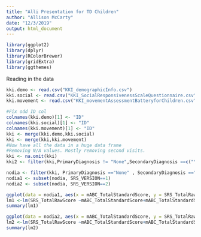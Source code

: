 ```yaml
---
title: "Alli Presentation for TD Children"
author: "Allison McCarty"
date: "12/3/2019"
output: html_document
---
```

```r
library(ggplot2)
library(dplyr)
library(RColorBrewer)
library(gridExtra)
library(ggthemes)
```

Reading in the data
```r
kki.demo <- read.csv("KKI_demographicInfo.csv")
kki.social <- read.csv("KKI_SocialResponsivenessScaleQuestionnaire.csv")
kki.movement <- read.csv("KKI_movementAssessmentBatteryforChildren.csv")
```

```r
#Fix odd ID col
colnames(kki.demo)[1] <- "ID"
colnames(kki.social)[1] <- "ID"
colnames(kki.movement)[1] <- "ID"
kki <- merge(kki.demo,kki.social)
kki <- merge(kki,kki.movement)
#Now have all the data in a huge data frame
#Removing N/A values. Mostly removing second visits.
kki <- na.omit(kki)
kki2 <- filter(kki,PrimaryDiagnosis != "None",SecondaryDiagnosis ==c("Yes", "No"), visit ==1)

nodia <- filter(kki, PrimaryDiagnosis =="None" , SecondaryDiagnosis =="No", visit==1)
nodia1 <- subset(nodia, SRS_VERSION==1)
nodia2 <- subset(nodia, SRS_VERSION==2)
```


```r
ggplot(data = nodia1, aes(x = mABC_TotalStandardScore, y = SRS_TotalRawScore,colour = mABC_AGE)) + geom_point(alpha = .3) + geom_jitter() + geom_smooth(method="lm")
lm1 <-lm(SRS_TotalRawScore ~mABC_TotalStandardScore+mABC_TotalStandardScore, data=nodia1)
summary(lm1)
```


```r
ggplot(data = nodia2, aes(x = mABC_TotalStandardScore, y = SRS_TotalRawScore,colour = mABC_AGE)) + geom_point(alpha = .3) + geom_jitter() + geom_smooth(method="lm")
lm2 <-lm(SRS_TotalRawScore ~mABC_TotalStandardScore+mABC_TotalStandardScore, data=nodia2)
summary(lm2)
```


